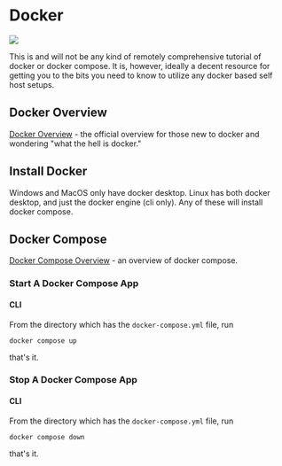 

# Docker


<img src="/svg/docker.svg" className="guide-img-300"/>



This is and will not be any kind of remotely comprehensive tutorial of docker or docker compose.  It is, however, ideally a decent resource for getting you to the bits you need to know to utilize any docker based self host setups. 

## Docker Overview

[Docker Overview](https://docs.docker.com/get-started/overview/) - the official overview for those new to docker and wondering "what the hell is docker."

## Install Docker

Windows and MacOS only have docker desktop.  Linux has both docker desktop, and just the docker engine (cli only).  Any of these will install docker compose.

<InstallDockerTabs />

## Docker Compose

[Docker Compose Overview](https://docs.docker.com/compose/) - an overview of docker compose.

### Start A Docker Compose App 

#### CLI

From the directory which has the `docker-compose.yml` file, run

```
docker compose up
```

that's it.

### Stop A Docker Compose App

#### CLI

From the directory which has the `docker-compose.yml` file, run

```
docker compose down
```

that's it.